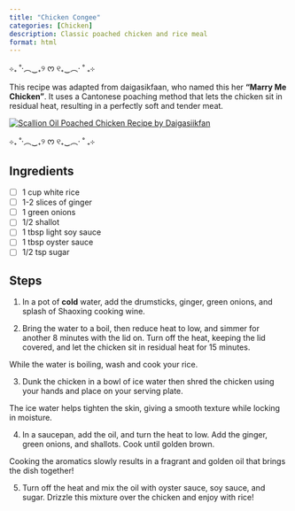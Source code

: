 ```yaml
---
title: "Chicken Congee"
categories: [Chicken]
description: Classic poached chicken and rice meal
format: html
---
```


⊹₊ ˚‧︵‿₊୨ ᰔ ୧₊‿︵‧ ˚ ₊⊹

This recipe was adapted from daigasikfaan, who named this her **"Marry Me Chicken"**. It uses a Cantonese poaching method that lets the chicken sit in residual heat, resulting in a perfectly soft and tender meat.

[![Scallion Oil Poached Chicken Recipe by Daigasiikfan](https://i0.wp.com/daigasikfaan.co/wp-content/uploads/2024/02/IMG_2081.jpg?w=800&ssl=1){fig-align="center"}](https://daigasikfaan.co/scallion-oil-poached-chicken/)

⊹₊ ˚‧︵‿₊୨ ᰔ ୧₊‿︵‧ ˚ ₊⊹

## Ingredients

-   [ ] 1 cup white rice
-   [ ] 1-2 slices of ginger
-   [ ] 1 green onions
-   [ ] 1/2 shallot
-   [ ] 1 tbsp light soy sauce
-   [ ] 1 tbsp oyster sauce
-   [ ] 1/2 tsp sugar

## Steps

1.  In a pot of **cold** water, add the drumsticks, ginger, green onions, and splash of Shaoxing cooking wine.

2.  Bring the water to a boil, then reduce heat to low, and simmer for another 8 minutes with the lid on. Turn off the heat, keeping the lid covered, and let the chicken sit in residual heat for 15 minutes.

::: {.callout-note title="Tip"}
While the water is boiling, wash and cook your rice.
:::

3.  Dunk the chicken in a bowl of ice water then shred the chicken using your hands and place on your serving plate.

::: {.callout-note title="Tip"}
The ice water helps tighten the skin, giving a smooth texture while locking in moisture.
:::

4.  In a saucepan, add the oil, and turn the heat to low. Add the ginger, green onions, and shallots. Cook until golden brown.

::: {.callout-note title="Tip"}
Cooking the aromatics slowly results in a fragrant and golden oil that brings the dish together!
:::

5.  Turn off the heat and mix the oil with oyster sauce, soy sauce, and sugar. Drizzle this mixture over the chicken and enjoy with rice!
